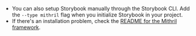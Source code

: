 - You can also setup Storybook manually through the Storybook CLI. Add the `--type mithril` flag when you initialize Storybook in your project.
- If there's an installation problem, check the [README for the Mithril framework](../../app/mithril/README.md).
